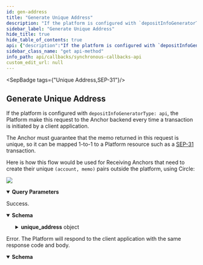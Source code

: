 ```yaml
---
id: gen-address
title: "Generate Unique Address"
description: "If the platform is configured with `depositInfoGeneratorType: api`, the Platform make this request to"
sidebar_label: "Generate Unique Address"
hide_title: true
hide_table_of_contents: true
api: {"description":"If the platform is configured with `depositInfoGeneratorType: api`, the Platform make this request to \nthe Anchor backend every time a transaction is initiated by a client application.\n\nThe Anchor must guarantee that the memo returned in this request is unique, so it can be mapped 1-to-1 to a Platform\nresource such as a [SEP-31](https://stellar.org/protocol/sep-31) transaction.\n\nHere is how this flow would be used for Receiving Anchors that need to create their unique `(account, memo)` pairs\noutside the platform, using Circle:\n\n[![](https://mermaid.ink/img/pako:eNqlVctu2zAQ_JUFTy1iOwhyE9AUhuu0ORQ1YvdmIKDJVUSYIlWSihEY_veuRMuPhHaTVCc9VjPD4exyzYSVyDLm8U-NRuA3xR8dL-cG6AoqaMxgOp70r69g5rjxXARlDdxqu4KVCgXM2VpwrRdcLIeTu81lbRQhPXApHXo_ZxGp4i4ooSpuAkwDas1d4gMaqcwjDI0obOL7p3sUqJ6o5DNMNA-5deX5qlNII-WExvj-mLV_c3OR4slg8ms6g7XH6vpqcxn2XvgIYyuCJSPgnB2w4B4lkIGhQKi22CCsydVj7XiDF-GaK6WD9KXlTfkTwoGsf8JcvDYqg-_j2dkFfD1geFDyS5plb2U0mnDRIC0PgcNCW7EUBVcGtqCDPUqs79Ov_ZS8ewy1Mx4MriAKo_z5mKdOYlZiaeeM9lu5wVl9L1n2Zn6Qh5IUb5KWn9y6W2WUL5DSUSvdZrFJx7brDgyPDdd8e4emU1L6x7nfrznNPTjRLNtmzuAnX2LX2sT_XKIJ3U_xbf9Mb3WdIDGgCJ5i8gIKCl5VFCIJte8c-l8Xjvej82GnxdNaGyUHc2_81EjZbcPhRLwzuU2Q7YxKUjkrEIlkh0jyA9i8vc9pxvZaFd2COy-CbR93iDDSam93uhNPGD-cjX7AuptEbcenE1dJal-ZSqUPPNR-8JHk_25RW4KTiG-dz-3oSozny0zJxjFRoFi2VBG-s_l1yN_ZMq_kK9P80Q7zAeuxEulBSTpk1w3-nFF9iXOW0a3EnNc6NMfkhkqjy2OpgnUsy7n22GO8Dnb6bATLgquxK9oe1NuqzV8v2LI1)](https://mermaid.live/edit#pako:eNqlVctu2zAQ_JUFTy1iOwhyE9AUhuu0ORQ1YvdmIKDJVUSYIlWSihEY_veuRMuPhHaTVCc9VjPD4exyzYSVyDLm8U-NRuA3xR8dL-cG6AoqaMxgOp70r69g5rjxXARlDdxqu4KVCgXM2VpwrRdcLIeTu81lbRQhPXApHXo_ZxGp4i4ooSpuAkwDas1d4gMaqcwjDI0obOL7p3sUqJ6o5DNMNA-5deX5qlNII-WExvj-mLV_c3OR4slg8ms6g7XH6vpqcxn2XvgIYyuCJSPgnB2w4B4lkIGhQKi22CCsydVj7XiDF-GaK6WD9KXlTfkTwoGsf8JcvDYqg-_j2dkFfD1geFDyS5plb2U0mnDRIC0PgcNCW7EUBVcGtqCDPUqs79Ov_ZS8ewy1Mx4MriAKo_z5mKdOYlZiaeeM9lu5wVl9L1n2Zn6Qh5IUb5KWn9y6W2WUL5DSUSvdZrFJx7brDgyPDdd8e4emU1L6x7nfrznNPTjRLNtmzuAnX2LX2sT_XKIJ3U_xbf9Mb3WdIDGgCJ5i8gIKCl5VFCIJte8c-l8Xjvej82GnxdNaGyUHc2_81EjZbcPhRLwzuU2Q7YxKUjkrEIlkh0jyA9i8vc9pxvZaFd2COy-CbR93iDDSam93uhNPGD-cjX7AuptEbcenE1dJal-ZSqUPPNR-8JHk_25RW4KTiG-dz-3oSozny0zJxjFRoFi2VBG-s_l1yN_ZMq_kK9P80Q7zAeuxEulBSTpk1w3-nFF9iXOW0a3EnNc6NMfkhkqjy2OpgnUsy7n22GO8Dnb6bATLgquxK9oe1NuqzV8v2LI1)\n","operationId":"genAddress","tags":["Unique Address","SEP-31"],"parameters":[{"in":"query","name":"transaction_id","description":"The platform server will save the posted transaction and pass the `transaction_id` through this endpoint. \nIf the anchor wishes to return transaction-dependent unique_address, the anchor may query the [`GET /transactions` endpoint of the Platform API](/ap_api/resources/get-transaction).\n","schema":{"type":"string"},"required":true}],"responses":{"200":{"description":"Success.","content":{"application/json":{"schema":{"type":"object","properties":{"unique_address":{"description":"An object containing the unique `stellar_address:memo` pair used to identify a destination.","type":"object","properties":{"stellar_address":{"description":"A `G...` stellar address or a `M...` [muxed stellar address](https://developers.stellar.org/docs/glossary/muxed-accounts/) of an **existing** account in the Stellar network.","type":"string"},"memo":{"description":"The memo to attach to the Stellar payment.","type":"string"},"memo_type":{"description":"The type of memo to attach to the Stellar payment (text, hash, or id).","type":"string","enum":["text","hash","id"]}},"required":["stellar_address"]}}}}}},"500":{"description":"Error. The Platform will respond to the client application with the same response code and body.","content":{"application/json":{"schema":{"type":"object","properties":{"error":{"type":"string"},"id":{"type":"string"}},"required":["error"],"title":"Error"}}}}},"method":"get","path":"/unique_address","info":{"version":"2.0.0","description":"The Synchronous Callbacks API specification for the Stellar Anchor Platform project.\n\nThe Synchronous Callbacks API defines requests made by the Platform while it is processing a request from a client application. The \nanchor's responses to these requests affect the Platform responses to the client application.\n","title":"Synchronous Callbacks API"},"postman":{"name":"Generate Unique Address","description":{"content":"If the platform is configured with `depositInfoGeneratorType: api`, the Platform make this request to \nthe Anchor backend every time a transaction is initiated by a client application.\n\nThe Anchor must guarantee that the memo returned in this request is unique, so it can be mapped 1-to-1 to a Platform\nresource such as a [SEP-31](https://stellar.org/protocol/sep-31) transaction.\n\nHere is how this flow would be used for Receiving Anchors that need to create their unique `(account, memo)` pairs\noutside the platform, using Circle:\n\n[![](https://mermaid.ink/img/pako:eNqlVctu2zAQ_JUFTy1iOwhyE9AUhuu0ORQ1YvdmIKDJVUSYIlWSihEY_veuRMuPhHaTVCc9VjPD4exyzYSVyDLm8U-NRuA3xR8dL-cG6AoqaMxgOp70r69g5rjxXARlDdxqu4KVCgXM2VpwrRdcLIeTu81lbRQhPXApHXo_ZxGp4i4ooSpuAkwDas1d4gMaqcwjDI0obOL7p3sUqJ6o5DNMNA-5deX5qlNII-WExvj-mLV_c3OR4slg8ms6g7XH6vpqcxn2XvgIYyuCJSPgnB2w4B4lkIGhQKi22CCsydVj7XiDF-GaK6WD9KXlTfkTwoGsf8JcvDYqg-_j2dkFfD1geFDyS5plb2U0mnDRIC0PgcNCW7EUBVcGtqCDPUqs79Ov_ZS8ewy1Mx4MriAKo_z5mKdOYlZiaeeM9lu5wVl9L1n2Zn6Qh5IUb5KWn9y6W2WUL5DSUSvdZrFJx7brDgyPDdd8e4emU1L6x7nfrznNPTjRLNtmzuAnX2LX2sT_XKIJ3U_xbf9Mb3WdIDGgCJ5i8gIKCl5VFCIJte8c-l8Xjvej82GnxdNaGyUHc2_81EjZbcPhRLwzuU2Q7YxKUjkrEIlkh0jyA9i8vc9pxvZaFd2COy-CbR93iDDSam93uhNPGD-cjX7AuptEbcenE1dJal-ZSqUPPNR-8JHk_25RW4KTiG-dz-3oSozny0zJxjFRoFi2VBG-s_l1yN_ZMq_kK9P80Q7zAeuxEulBSTpk1w3-nFF9iXOW0a3EnNc6NMfkhkqjy2OpgnUsy7n22GO8Dnb6bATLgquxK9oe1NuqzV8v2LI1)](https://mermaid.live/edit#pako:eNqlVctu2zAQ_JUFTy1iOwhyE9AUhuu0ORQ1YvdmIKDJVUSYIlWSihEY_veuRMuPhHaTVCc9VjPD4exyzYSVyDLm8U-NRuA3xR8dL-cG6AoqaMxgOp70r69g5rjxXARlDdxqu4KVCgXM2VpwrRdcLIeTu81lbRQhPXApHXo_ZxGp4i4ooSpuAkwDas1d4gMaqcwjDI0obOL7p3sUqJ6o5DNMNA-5deX5qlNII-WExvj-mLV_c3OR4slg8ms6g7XH6vpqcxn2XvgIYyuCJSPgnB2w4B4lkIGhQKi22CCsydVj7XiDF-GaK6WD9KXlTfkTwoGsf8JcvDYqg-_j2dkFfD1geFDyS5plb2U0mnDRIC0PgcNCW7EUBVcGtqCDPUqs79Ov_ZS8ewy1Mx4MriAKo_z5mKdOYlZiaeeM9lu5wVl9L1n2Zn6Qh5IUb5KWn9y6W2WUL5DSUSvdZrFJx7brDgyPDdd8e4emU1L6x7nfrznNPTjRLNtmzuAnX2LX2sT_XKIJ3U_xbf9Mb3WdIDGgCJ5i8gIKCl5VFCIJte8c-l8Xjvej82GnxdNaGyUHc2_81EjZbcPhRLwzuU2Q7YxKUjkrEIlkh0jyA9i8vc9pxvZaFd2COy-CbR93iDDSam93uhNPGD-cjX7AuptEbcenE1dJal-ZSqUPPNR-8JHk_25RW4KTiG-dz-3oSozny0zJxjFRoFi2VBG-s_l1yN_ZMq_kK9P80Q7zAeuxEulBSTpk1w3-nFF9iXOW0a3EnNc6NMfkhkqjy2OpgnUsy7n22GO8Dnb6bATLgquxK9oe1NuqzV8v2LI1)\n","type":"text/plain"},"url":{"path":["unique_address"],"host":["{{baseUrl}}"],"query":[{"disabled":false,"description":{"content":"(Required) The platform server will save the posted transaction and pass the `transaction_id` through this endpoint. \nIf the anchor wishes to return transaction-dependent unique_address, the anchor may query the [`GET /transactions` endpoint of the Platform API](/ap_api/resources/get-transaction).\n","type":"text/plain"},"key":"transaction_id","value":""}],"variable":[]},"header":[{"key":"Accept","value":"application/json"}],"method":"GET"}}
sidebar_class_name: "get api-method"
info_path: api/callbacks/synchronous-callbacks-api
custom_edit_url: null
---
```



<SepBadge tags={"Unique Address,SEP-31"}/>


## Generate Unique Address



If the platform is configured with `depositInfoGeneratorType: api`, the Platform make this request to 
the Anchor backend every time a transaction is initiated by a client application.

The Anchor must guarantee that the memo returned in this request is unique, so it can be mapped 1-to-1 to a Platform
resource such as a [SEP-31](https://stellar.org/protocol/sep-31) transaction.

Here is how this flow would be used for Receiving Anchors that need to create their unique `(account, memo)` pairs
outside the platform, using Circle:

[![](https://mermaid.ink/img/pako:eNqlVctu2zAQ_JUFTy1iOwhyE9AUhuu0ORQ1YvdmIKDJVUSYIlWSihEY_veuRMuPhHaTVCc9VjPD4exyzYSVyDLm8U-NRuA3xR8dL-cG6AoqaMxgOp70r69g5rjxXARlDdxqu4KVCgXM2VpwrRdcLIeTu81lbRQhPXApHXo_ZxGp4i4ooSpuAkwDas1d4gMaqcwjDI0obOL7p3sUqJ6o5DNMNA-5deX5qlNII-WExvj-mLV_c3OR4slg8ms6g7XH6vpqcxn2XvgIYyuCJSPgnB2w4B4lkIGhQKi22CCsydVj7XiDF-GaK6WD9KXlTfkTwoGsf8JcvDYqg-_j2dkFfD1geFDyS5plb2U0mnDRIC0PgcNCW7EUBVcGtqCDPUqs79Ov_ZS8ewy1Mx4MriAKo_z5mKdOYlZiaeeM9lu5wVl9L1n2Zn6Qh5IUb5KWn9y6W2WUL5DSUSvdZrFJx7brDgyPDdd8e4emU1L6x7nfrznNPTjRLNtmzuAnX2LX2sT_XKIJ3U_xbf9Mb3WdIDGgCJ5i8gIKCl5VFCIJte8c-l8Xjvej82GnxdNaGyUHc2_81EjZbcPhRLwzuU2Q7YxKUjkrEIlkh0jyA9i8vc9pxvZaFd2COy-CbR93iDDSam93uhNPGD-cjX7AuptEbcenE1dJal-ZSqUPPNR-8JHk_25RW4KTiG-dz-3oSozny0zJxjFRoFi2VBG-s_l1yN_ZMq_kK9P80Q7zAeuxEulBSTpk1w3-nFF9iXOW0a3EnNc6NMfkhkqjy2OpgnUsy7n22GO8Dnb6bATLgquxK9oe1NuqzV8v2LI1)](https://mermaid.live/edit#pako:eNqlVctu2zAQ_JUFTy1iOwhyE9AUhuu0ORQ1YvdmIKDJVUSYIlWSihEY_veuRMuPhHaTVCc9VjPD4exyzYSVyDLm8U-NRuA3xR8dL-cG6AoqaMxgOp70r69g5rjxXARlDdxqu4KVCgXM2VpwrRdcLIeTu81lbRQhPXApHXo_ZxGp4i4ooSpuAkwDas1d4gMaqcwjDI0obOL7p3sUqJ6o5DNMNA-5deX5qlNII-WExvj-mLV_c3OR4slg8ms6g7XH6vpqcxn2XvgIYyuCJSPgnB2w4B4lkIGhQKi22CCsydVj7XiDF-GaK6WD9KXlTfkTwoGsf8JcvDYqg-_j2dkFfD1geFDyS5plb2U0mnDRIC0PgcNCW7EUBVcGtqCDPUqs79Ov_ZS8ewy1Mx4MriAKo_z5mKdOYlZiaeeM9lu5wVl9L1n2Zn6Qh5IUb5KWn9y6W2WUL5DSUSvdZrFJx7brDgyPDdd8e4emU1L6x7nfrznNPTjRLNtmzuAnX2LX2sT_XKIJ3U_xbf9Mb3WdIDGgCJ5i8gIKCl5VFCIJte8c-l8Xjvej82GnxdNaGyUHc2_81EjZbcPhRLwzuU2Q7YxKUjkrEIlkh0jyA9i8vc9pxvZaFd2COy-CbR93iDDSam93uhNPGD-cjX7AuptEbcenE1dJal-ZSqUPPNR-8JHk_25RW4KTiG-dz-3oSozny0zJxjFRoFi2VBG-s_l1yN_ZMq_kK9P80Q7zAeuxEulBSTpk1w3-nFF9iXOW0a3EnNc6NMfkhkqjy2OpgnUsy7n22GO8Dnb6bATLgquxK9oe1NuqzV8v2LI1)


<details style={{"marginBottom":"1rem"}} data-collapsed={false} open={true}><summary style={{}}><strong>Query Parameters</strong></summary><div><ul><ParamsItem className={"paramsItem"} param={{"in":"query","name":"transaction_id","description":"The platform server will save the posted transaction and pass the `transaction_id` through this endpoint. \nIf the anchor wishes to return transaction-dependent unique_address, the anchor may query the [`GET /transactions` endpoint of the Platform API](/ap_api/resources/get-transaction).\n","schema":{"type":"string"},"required":true}}></ParamsItem></ul></div></details><div><ApiTabs><TabItem label={"200"} value={"200"}><div>

Success.

</div><div><MimeTabs schemaType={"response"}><TabItem label={"application/json"} value={"application/json"}><SchemaTabs><TabItem label={"Schema"} value={"Schema"}><details style={{}} data-collapsed={false} open={true}><summary style={{"textAlign":"left"}}><strong>Schema</strong></summary><div style={{"textAlign":"left","marginLeft":"1rem"}}></div><ul style={{"marginLeft":"1rem"}}><SchemaItem collapsible={true} className={"schemaItem"}><details style={{}}><summary style={{}}><strong>unique_address</strong><span style={{"opacity":"0.6"}}> object</span></summary><div style={{"marginLeft":"1rem"}}><div style={{"marginTop":".5rem","marginBottom":".5rem"}}>

An object containing the unique `stellar_address:memo` pair used to identify a destination.

</div><SchemaItem collapsible={false} name={"stellar_address"} required={true} schemaName={"string"} qualifierMessage={undefined} schema={{"description":"A `G...` stellar address or a `M...` [muxed stellar address](https://developers.stellar.org/docs/glossary/muxed-accounts/) of an **existing** account in the Stellar network.","type":"string"}}></SchemaItem><SchemaItem collapsible={false} name={"memo"} required={false} schemaName={"string"} qualifierMessage={undefined} schema={{"description":"The memo to attach to the Stellar payment.","type":"string"}}></SchemaItem><SchemaItem collapsible={false} name={"memo_type"} required={false} schemaName={"string"} qualifierMessage={"**Possible values:** [`text`, `hash`, `id`]"} schema={{"description":"The type of memo to attach to the Stellar payment (text, hash, or id).","type":"string","enum":["text","hash","id"]}}></SchemaItem></div></details></SchemaItem></ul></details></TabItem><TabItem label={"Example (from schema)"} value={"Example (from schema)"}><ResponseSamples responseExample={"{\n  \"unique_address\": {\n    \"stellar_address\": \"string\",\n    \"memo\": \"string\",\n    \"memo_type\": \"text\"\n  }\n}"} language={"json"}></ResponseSamples></TabItem></SchemaTabs></TabItem></MimeTabs></div></TabItem><TabItem label={"500"} value={"500"}><div>

Error. The Platform will respond to the client application with the same response code and body.

</div><div><MimeTabs schemaType={"response"}><TabItem label={"application/json"} value={"application/json"}><SchemaTabs><TabItem label={"Schema"} value={"Schema"}><details style={{}} data-collapsed={false} open={true}><summary style={{"textAlign":"left"}}><strong>Schema</strong></summary><div style={{"textAlign":"left","marginLeft":"1rem"}}></div><ul style={{"marginLeft":"1rem"}}><SchemaItem collapsible={false} name={"error"} required={true} schemaName={"string"} qualifierMessage={undefined} schema={{"type":"string"}}></SchemaItem><SchemaItem collapsible={false} name={"id"} required={false} schemaName={"string"} qualifierMessage={undefined} schema={{"type":"string"}}></SchemaItem></ul></details></TabItem><TabItem label={"Example (from schema)"} value={"Example (from schema)"}><ResponseSamples responseExample={"{\n  \"error\": \"string\",\n  \"id\": \"string\"\n}"} language={"json"}></ResponseSamples></TabItem></SchemaTabs></TabItem></MimeTabs></div></TabItem></ApiTabs></div>
